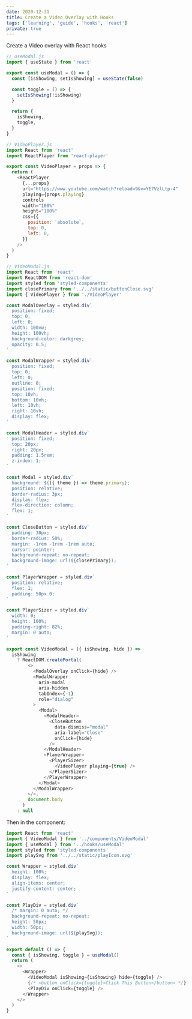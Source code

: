 ```yaml
---
date: 2020-12-31
title: Create a Video Overlay with Hooks
tags: ['learning', 'guide', 'hooks', 'react']
private: true
---
```


Create a Video overlay with React hooks

```js
// useModal.js
import { useState } from 'react'

export const useModal = () => {
  const [isShowing, setIsShowing] = useState(false)

  const toggle = () => {
    setIsShowing(!isShowing)
  }

  return {
    isShowing,
    toggle,
  }
}
```

```js
// VideoPlayer.js
import React from 'react'
import ReactPlayer from 'react-player'

export const VideoPlayer = props => {
  return (
    <ReactPlayer
      {...props}
      url="https://www.youtube.com/watch?reload=9&v=YE7VzlLtp-4"
      playing={props.playing}
      controls
      width="100%"
      height="100%"
      css={{
        position: `absolute`,
        top: 0,
        left: 0,
      }}
    />
  )
}
```

```js
// VideoModal.js
import React from 'react'
import ReactDOM from 'react-dom'
import styled from 'styled-components'
import closePrimary from '../../static/buttonClose.svg'
import { VideoPlayer } from './VideoPlayer'

const ModalOverlay = styled.div`
  position: fixed;
  top: 0;
  left: 0;
  width: 100vw;
  height: 100vh;
  background-color: darkgrey;
  opacity: 0.5;
`

const ModalWrapper = styled.div`
  position: fixed;
  top: 0;
  left: 0;
  outline: 0;
  position: fixed;
  top: 10vh;
  bottom: 10vh;
  left: 10vh;
  right: 10vh;
  display: flex;
`

const ModalHeader = styled.div`
  position: fixed;
  top: 20px;
  right: 20px;
  padding: 1.5rem;
  z-index: 1;
`

const Modal = styled.div`
  background: ${({ theme }) => theme.primary};
  position: relative;
  border-radius: 3px;
  display: flex;
  flex-direction: column;
  flex: 1;
`

const CloseButton = styled.div`
  padding: 30px;
  border-radius: 50%;
  margin: -1rem -1rem -1rem auto;
  cursor: pointer;
  background-repeat: no-repeat;
  background-image: url(${closePrimary});
`

const PlayerWrapper = styled.div`
  position: relative;
  flex: 1;
  padding: 50px 0;
`

const PlayerSizer = styled.div`
  width: 0;
  height: 100%;
  padding-right: 82%;
  margin: 0 auto;
`

export const VideoModal = ({ isShowing, hide }) =>
  isShowing
    ? ReactDOM.createPortal(
        <>
          <ModalOverlay onClick={hide} />
          <ModalWrapper
            aria-modal
            aria-hidden
            tabIndex={-1}
            role="dialog"
          >
            <Modal>
              <ModalHeader>
                <CloseButton
                  data-dismiss="modal"
                  aria-label="Close"
                  onClick={hide}
                />
              </ModalHeader>
              <PlayerWrapper>
                <PlayerSizer>
                  <VideoPlayer playing={true} />
                </PlayerSizer>
              </PlayerWrapper>
            </Modal>
          </ModalWrapper>
        </>,
        document.body
      )
    : null
```

Then in the component:

```js
import React from 'react'
import { VideoModal } from '../components/VideoModal'
import { useModal } from '../hooks/useModal'
import styled from 'styled-components'
import playSvg from '../../static/playIcon.svg'

const Wrapper = styled.div`
  height: 100%;
  display: flex;
  align-items: center;
  justify-content: center;
`

const PlayDiv = styled.div`
  /* margin: 0 auto; */
  background-repeat: no-repeat;
  height: 50px;
  width: 50px;
  background-image: url(${playSvg});
`

export default () => {
  const { isShowing, toggle } = useModal()
  return (
    <>
      <Wrapper>
        <VideoModal isShowing={isShowing} hide={toggle} />
        {/* <button onClick={toggle}>Click This Button</button> */}
        <PlayDiv onClick={toggle} />
      </Wrapper>
    </>
  )
}
```
